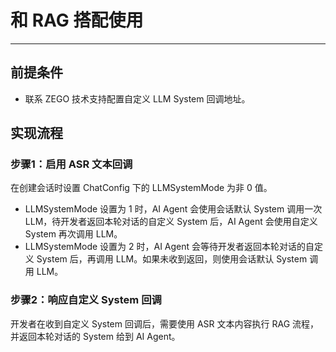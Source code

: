 # 和 RAG 搭配使用

---

## 前提条件
- 联系 ZEGO 技术支持配置自定义 LLM System 回调地址。

## 实现流程
### 步骤1：启用 ASR 文本回调
在创建会话时设置 ChatConfig 下的 LLMSystemMode 为非 0 值。
- LLMSystemMode 设置为 1 时，AI Agent 会使用会话默认 System 调用一次 LLM，待开发者返回本轮对话的自定义 System 后，AI Agent 会使用自定义 System 再次调用 LLM。
- LLMSystemMode 设置为 2 时，AI Agent 会等待开发者返回本轮对话的自定义 System 后，再调用 LLM。如果未收到返回，则使用会话默认 System 调用 LLM。

### 步骤2：响应自定义 System 回调
开发者在收到自定义 System 回调后，需要使用 ASR 文本内容执行 RAG 流程，并返回本轮对话的 System 给到 AI Agent。
